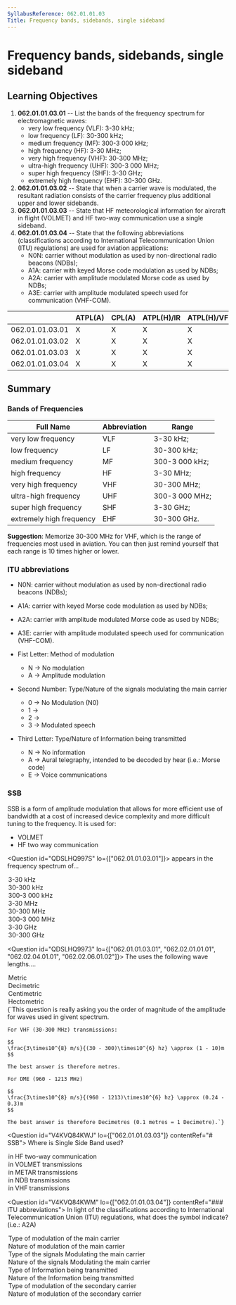 ```yaml
---
SyllabusReference: 062.01.01.03
Title: Frequency bands, sidebands, single sideband
---
```


# Frequency bands, sidebands, single sideband

## Learning Objectives

1.  **062.01.01.03.01** -- List the bands of the frequency spectrum for
    electromagnetic waves:
    - very low frequency (VLF): 3-30 kHz;
    - low frequency (LF): 30-300 kHz;
    - medium frequency (MF): 300-3 000 kHz;
    - high frequency (HF): 3-30 MHz;
    - very high frequency (VHF): 30-300 MHz;
    - ultra-high frequency (UHF): 300-3 000 MHz;
    - super high frequency (SHF): 3-30 GHz;
    - extremely high frequency (EHF): 30-300 GHz.
2.  **062.01.01.03.02** -- State that when a carrier wave is modulated, the
    resultant radiation consists of the carrier frequency plus additional upper
    and lower sidebands.
3.  **062.01.01.03.03** -- State that HF meteorological information for aircraft
    in flight (VOLMET) and HF two-way communication use a single sideband.
4.  **062.01.01.03.04** -- State that the following abbreviations
    (classifications according to International Telecommunication Union (ITU)
    regulations) are used for aviation applications:
    - N0N: carrier without modulation as used by non-directional radio beacons
      (NDBs);
    - A1A: carrier with keyed Morse code modulation as used by NDBs;
    - A2A: carrier with amplitude modulated Morse code as used by NDBs;
    - A3E: carrier with amplitude modulated speech used for communication
      (VHF-COM).

|                 | ATPL(A) | CPL(A) | ATPL(H)/IR | ATPL(H)/VFR | CPL(H) | IR  | CBIR(A) |
| --------------- | ------- | ------ | ---------- | ----------- | ------ | --- | ------- |
| 062.01.01.03.01 | X       | X      | X          | X           | X      | X   |         |
| 062.01.01.03.02 | X       | X      | X          | X           | X      | X   |         |
| 062.01.01.03.03 | X       | X      | X          | X           | X      | X   |         |
| 062.01.01.03.04 | X       | X      | X          | X           | X      | X   |         |

## Summary

### Bands of Frequencies

| Full Name                | Abbreviation | Range          |
| ------------------------ | ------------ | -------------- |
| very low frequency       | VLF          | 3-30 kHz;      |
| low frequency            | LF           | 30-300 kHz;    |
| medium frequency         | MF           | 300-3 000 kHz; |
| high frequency           | HF           | 3-30 MHz;      |
| very high frequency      | VHF          | 30-300 MHz;    |
| ultra-high frequency     | UHF          | 300-3 000 MHz; |
| super high frequency     | SHF          | 3-30 GHz;      |
| extremely high frequency | EHF          | 30-300 GHz.    |

**Suggestion**: Memorize 30-300 MHz for VHF, which is the range of frequencies
most used in aviation. You can then just remind yourself that each range is 10
times higher or lower.

### ITU abbreviations

- N0N: carrier without modulation as used by non-directional radio beacons
  (NDBs);

- A1A: carrier with keyed Morse code modulation as used by NDBs;

- A2A: carrier with amplitude modulated Morse code as used by NDBs;

- A3E: carrier with amplitude modulated speech used for communication (VHF-COM).

- Fist Letter: Method of modulation

  - N -> No modulation
  - A -> Amplitude modulation

- Second Number: Type/Nature of the signals modulating the main carrier

  - 0 -> No Modulation (N0)
  - 1 ->
  - 2 ->
  - 3 -> Modulated speech

- Third Letter: Type/Nature of Information being transmitted
  - N -> No information
  - A -> Aural telegraphy, intended to be decoded by hear (i.e.: Morse code)
  - E -> Voice communications

### SSB

SSB is a form of amplitude modulation that allows for more efficient use of
bandwidth at a cost of increased device complexity and more difficult tuning to
the frequency. It is used for:

- VOLMET
- HF two way communication

<Question id="QDSLHQ997S" lo={["062.01.01.03.01"]}>
  <Text variant="oneCorrect">
    <Subject /> appears in the frequency spectrum of...
  </Text>

  <Option subject={[["VLF"]]}>3-30 kHz</Option>
  <Option subject={[["LF"]]}>30-300 kHz</Option>
  <Option subject={[["MF"]]}>300-3 000 kHz</Option>
  <Option subject={[["HF"]]}>3-30 MHz</Option>
  <Option subject={[["VHF"]]}>30-300 MHz</Option>
  <Option subject={[["UHF"]]}>300-3 000 MHz</Option>
  <Option subject={[["SHF"]]}>3-30 GHz</Option>
  <Option subject={[["EHF"]]}>30-300 GHz</Option>
</Question>

<Question id="QDSLHQ9973" lo={["062.01.01.03.01", "062.02.01.01.01", "062.02.04.01.01", "062.02.06.01.02"]}>
  <Text variant="oneCorrect">
    The <Subject /> uses the following wave lengths....
  </Text>
<Option
  subject={[["VHF direction finder"]]}
  why="VHF range is between 30-300Mhz. When we divide the speed of light by this value we get a wave length between 1 and 10 metres."
>
  Metric
</Option>
<Option
  subject={[["Distance MEasuring Equipment (DME)"]]}
  why="DME range is between 960 - 1213 MHz in the UHF band. When we divide the speed of light by this value we get a wave length between 0.3 and 0.24 metres."
>
  Decimetric
</Option>
<Option
  subject={[["Microwave Landing System (MLS)"]]}
  why="MLS uses SHF, which is between  3-30 GHz. hen we divide the speed of light by this value we get a wave length between 1 and 10 centimetres."
>
  Centimetric
</Option>
<Option>Hectometric</Option>

  <Explanation>
    {`This question is really asking you the order of magnitude of the amplitude
    for waves used in givent spectrum.

    For VHF (30-300 MHz) transmissions:

    $$
    \frac{3\times10^{8} m/s}{(30 - 300)\times10^{6} hz} \approx (1 - 10)m
    $$

    The best answer is therefore metres.

    For DME (960 - 1213 MHz)

    $$
    \frac{3\times10^{8} m/s}{(960 - 1213)\times10^{6} hz} \approx (0.24 - 0.3)m
    $$

    The best answer is therefore Decimetres (0.1 metres = 1 Decimetre).`}

  </Explanation>
</Question>

<Question id="V4KVQ84KWJ" lo={["062.01.01.03.03"]} contentRef="# SSB">
  <Text variant="oneCorrect">Where is Single Side Band used?</Text>
  <Option correct>in HF two-way communication</Option>
  <Option correct>in VOLMET transmissions</Option>
<Option why="METARs transmissions are not a thing. VOLMETs are transmitted using SSB while MET Reports are not.">
  in METAR transmissions
</Option>

  <Option>in NDB transmissions</Option>
  <Option>in VHF transmissions</Option>
</Question>

<Question id="V4KVQ84KWM" lo={["062.01.01.03.04"]} contentRef="### ITU abbreviations">
  <Text variant="oneCorrect">
    In light of the classifications according to International Telecommunication
    Union (ITU) regulations, what does the
    <Subject /> symbol indicate? (i.e.: A2A)
  </Text>
<Option subject={[["First"]]} why="definition for first symbol">
  Type of modulation of the main carrier
</Option>
<Option subject={[["First"]]} why="definition for first symbol">
  Nature of modulation of the main carrier
</Option>
<Option subject={[["Second"]]} why="definition for second symbol">
  Type of the signals Modulating the main carrier
</Option>
<Option subject={[["Second"]]} why="definition for second symbol">
  Nature of the signals Modulating the main carrier
</Option>
<Option subject={[["Third"]]} why="definition for third symbol">
  Type of Information being transmitted
</Option>
<Option subject={[["Third"]]} why="definition for third symbol">
  Nature of the Information being transmitted
</Option>
<Option why="No such thing as a secondary carrier">
  Type of modulation of the secondary carrier
</Option>

  <Option why="No such thing as a secondary carrier">
    Nature of modulation of the secondary carrier
  </Option>
</Question>
